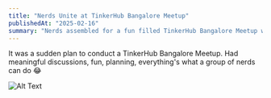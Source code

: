 ```yaml
---
title: "Nerds Unite at TinkerHub Bangalore Meetup"
publishedAt: "2025-02-16"
summary: "Nerds assembled for a fun filled TinkerHub Bangalore Meetup with discussions and planning."
---
```


It was a sudden plan to conduct a TinkerHub Bangalore Meetup. Had meaningful discussions, fun, planning, everything's what a group of nerds can do 😂

![Alt Text](../images/2025-02-16/AgACAgUAAxkBAAP9Z7IQj83UWl5MbZ-P_0cHc1OmQCQAAnTDMRt_CpFVIlLIeit8UrwBAAMCAAN5AAM2BA.jpg)


